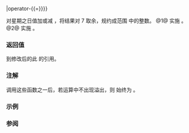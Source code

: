 {{cpp/chrono/weekday/title|operator+{{=}}|operator-{{=}}}}
{{cpp/chrono/weekday/navbar}}
{{dcl begin}}
{{dcl|since=c++20|num=1|1=
constexpr std::chrono::weekday&amp; operator+=( const std::chrono::days&amp; d ) noexcept;
}}
{{dcl|since=c++20|num=2|1=
constexpr std::chrono::weekday&amp; operator-=( const std::chrono::days&amp; d ) noexcept;
}}
{{dcl end}}

对星期之日值加或减 {{tt|d.count()}}，将结果对 7 取余，规约成范围 {{closed range|0|6}} 中的整数。
@1@ 实施 {{c|1=*this = *this + d;}}。
@2@ 实施 {{c|1=*this = *this - d;}}。

===返回值===
到修改后的此 {{tt|weekday}} 的引用。

===注解===
调用这些函数之一后，若运算中不出现溢出，则 {{lc|ok()}} 始终为 {{c|true}}。

===示例===
{{example
|code=
#include &lt;chrono&gt;
#include &lt;iostream&gt;
 
int main()
{
    std::cout &lt;&lt; std::boolalpha;
 
    std::chrono::weekday wd{5}; // Friday is 5
    wd += std::chrono::days(2);
    std::cout &lt;&lt; (wd == std::chrono::weekday(0)) &lt;&lt; ' '
              &lt;&lt; (wd == std::chrono::Sunday) &lt;&lt; ' ';
 
    wd -= std::chrono::days(3);
    std::cout &lt;&lt; (wd == std::chrono::weekday(4)) &lt;&lt; ' '
              &lt;&lt; (wd == std::chrono::Thursday) &lt;&lt; ' ';
 
    wd = std::chrono::Wednesday;
    wd += std::chrono::days{8}; // ((3 += 8 == 11) % 7) == 4;
    std::cout &lt;&lt; (wd == std::chrono::Thursday) &lt;&lt; ' ';
 
    wd -= (std::chrono::Sunday - std::chrono::Tuesday); // -= -2
    // (4 -= -2) == 6
    std::cout &lt;&lt; (wd == std::chrono::Saturday) &lt;&lt; '\n';
}
|output=
true true true true true true
}}

===参阅===
{{dsc begin}}
{{dsc inc|cpp/chrono/weekday/dsc operator_inc dec}}
{{dsc inc|cpp/chrono/weekday/dsc operator_arith 2}}
{{dsc end}}

{{langlinks|en|es|ja|ru}}